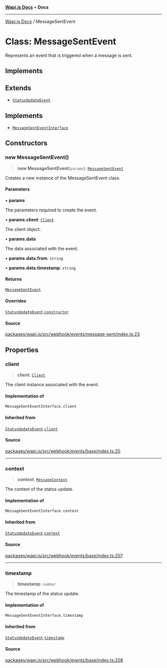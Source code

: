 [**Wapi.js Docs**](../README.mdx) • **Docs**

***

[Wapi.js Docs](../globals.mdx) / MessageSentEvent

# Class: MessageSentEvent

Represents an event that is triggered when a message is sent.

## Implements

## Extends

- [`StatusUpdateEvent`](StatusUpdateEvent.mdx)

## Implements

- [`MessageSentEventInterface`](../type-aliases/MessageSentEventInterface.mdx)

## Constructors

### new MessageSentEvent()

> **new MessageSentEvent**(`params`): [`MessageSentEvent`](MessageSentEvent.mdx)

Creates a new instance of the MessageSentEvent class.

#### Parameters

• **params**

The parameters required to create the event.

• **params.client**: [`Client`](Client.mdx)

The client object.

• **params.data**

The data associated with the event.

• **params.data.from**: `string`

• **params.data.timestamp**: `string`

#### Returns

[`MessageSentEvent`](MessageSentEvent.mdx)

#### Overrides

[`StatusUpdateEvent`](StatusUpdateEvent.mdx).[`constructor`](StatusUpdateEvent.mdx#constructors)

#### Source

[packages/wapi.js/src/webhook/events/message-sent/index.ts:23](https://github.com/sarthakjdev/wapi.js/blob/13b0ae8a179e1d2ead89d348fa5b05387c8fc977/packages/wapi.js/src/webhook/events/message-sent/index.ts#L23)

## Properties

### client

> **client**: [`Client`](Client.mdx)

The client instance associated with the event.

#### Implementation of

`MessageSentEventInterface.client`

#### Inherited from

[`StatusUpdateEvent`](StatusUpdateEvent.mdx).[`client`](StatusUpdateEvent.mdx#client)

#### Source

[packages/wapi.js/src/webhook/events/base/index.ts:20](https://github.com/sarthakjdev/wapi.js/blob/13b0ae8a179e1d2ead89d348fa5b05387c8fc977/packages/wapi.js/src/webhook/events/base/index.ts#L20)

***

### context

> **context**: [`MessageContext`](../type-aliases/MessageContext.mdx)

The context of the status update.

#### Implementation of

`MessageSentEventInterface.context`

#### Inherited from

[`StatusUpdateEvent`](StatusUpdateEvent.mdx).[`context`](StatusUpdateEvent.mdx#context)

#### Source

[packages/wapi.js/src/webhook/events/base/index.ts:207](https://github.com/sarthakjdev/wapi.js/blob/13b0ae8a179e1d2ead89d348fa5b05387c8fc977/packages/wapi.js/src/webhook/events/base/index.ts#L207)

***

### timestamp

> **timestamp**: `number`

The timestamp of the status update.

#### Implementation of

`MessageSentEventInterface.timestamp`

#### Inherited from

[`StatusUpdateEvent`](StatusUpdateEvent.mdx).[`timestamp`](StatusUpdateEvent.mdx#timestamp)

#### Source

[packages/wapi.js/src/webhook/events/base/index.ts:208](https://github.com/sarthakjdev/wapi.js/blob/13b0ae8a179e1d2ead89d348fa5b05387c8fc977/packages/wapi.js/src/webhook/events/base/index.ts#L208)
